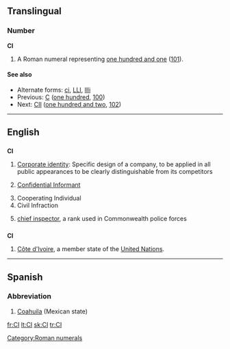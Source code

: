{{also|Appendix:Variations of "ci"}}
==Translingual==

===Number===
'''CI'''

# A Roman numeral representing [[one hundred and one]] ([[101]]).

====See also====
* Alternate forms: [[ci]], [[LLI]], [[llli]]
* Previous: [[C]] ([[one hundred]], [[100]])
* Next: [[CII]] ([[one hundred and two]], [[102]])

[[Category:Roman numerals]]

----

==English==

==={{initialism}}===
'''CI'''

# [[Corporate identity]]: Specific design of a company, to be applied in all public appearances to be clearly distinguishable from its competitors
# {{police}} [[confidential informant|Confidential Informant]]
# Cooperating Individual
# Civil Infraction
# {{police}} [[chief inspector]], a rank used in Commonwealth police forces

==={{abbreviation}}===
'''CI'''

# [[Côte d'Ivoire]], a member state of the [[United Nations]].

----

==Spanish==

===Abbreviation===
{{infl|es|abbreviation}}

# [[Coahuila]] (Mexican state)

[[fr:CI]]
[[lt:CI]]
[[sk:CI]]
[[tr:CI]]